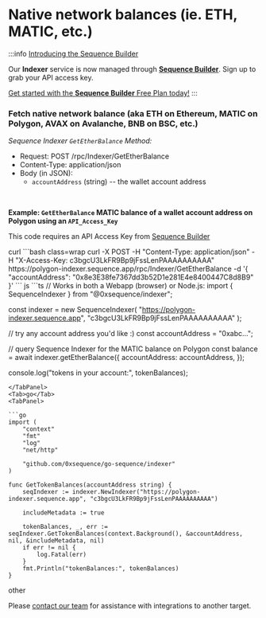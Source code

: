 
# Native network balances (ie. ETH, MATIC, etc.)

:::info
[Introducing the Sequence Builder](https://sequence.build)

Our **Indexer** service is now managed through **[Sequence Builder](https://sequence.build)**. Sign up to grab your API access key.

[Get started with the **Sequence Builder** Free Plan today!](https://sequence.build)
:::

### Fetch native network balance (aka ETH on Ethereum, MATIC on Polygon, AVAX on Avalanche, BNB on BSC, etc.)

_Sequence Indexer `GetEtherBalance` Method:_

- Request: POST /rpc/Indexer/GetEtherBalance
- Content-Type: application/json
- Body (in JSON):
  - `accountAddress` (string) -- the wallet account address

<br />

**Example: `GetEtherBalance` MATIC balance of a wallet account address on Polygon using an `API_Access_Key`**

This code requires an API Access Key from [Sequence Builder](https://sequence.build)

<TabGroup>
<Tab>curl</Tab>
<TabPanel>
```bash class=wrap
curl -X POST -H "Content-Type: application/json" -H "X-Access-Key: c3bgcU3LkFR9Bp9jFssLenPAAAAAAAAAA" https://polygon-indexer.sequence.app/rpc/Indexer/GetEtherBalance -d '{ "accountAddress": "0x8e3E38fe7367dd3b52D1e281E4e8400447C8d8B9" }'
```
</TabPanel>
<Tab>js</Tab>
<TabPanel>
```ts
// Works in both a Webapp (browser) or Node.js:
import { SequenceIndexer } from "@0xsequence/indexer";

const indexer = new SequenceIndexer(
"https://polygon-indexer.sequence.app",
"c3bgcU3LkFR9Bp9jFssLenPAAAAAAAAAA"
);

// try any account address you'd like :)
const accountAddress = "0xabc...";

// query Sequence Indexer for the MATIC balance on Polygon
const balance = await indexer.getEtherBalance({
accountAddress: accountAddress,
});

console.log("tokens in your account:", tokenBalances);

````
</TabPanel>
<Tab>go</Tab>
<TabPanel>

```go
import (
	"context"
	"fmt"
	"log"
	"net/http"

	"github.com/0xsequence/go-sequence/indexer"
)

func GetTokenBalances(accountAddress string) {
	seqIndexer := indexer.NewIndexer("https://polygon-indexer.sequence.app", "c3bgcU3LkFR9Bp9jFssLenPAAAAAAAAAA")

	includeMetadata := true

	tokenBalances, _, err := seqIndexer.GetTokenBalances(context.Background(), &accountAddress, nil, &includeMetadata, nil)
	if err != nil {
		log.Fatal(err)
	}
	fmt.Println("tokenBalances:", tokenBalances)
}
````

</TabPanel>
<Tab>other</Tab>
<TabPanel>

Please [contact our team](https://discord.gg/sequence) for assistance with integrations to another target.

</TabPanel>
</TabGroup>
